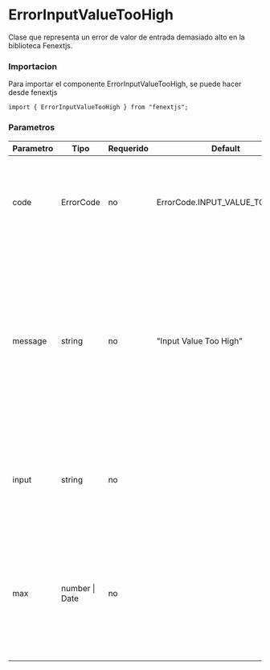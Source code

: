 # ErrorInputValueTooHigh

Clase que representa un error de valor de entrada demasiado alto en la biblioteca Fenextjs.

### Importacion

Para importar el componente ErrorInputValueTooHigh, se puede hacer desde fenextjs

```tsx copy
import { ErrorInputValueTooHigh } from "fenextjs";
```

### Parametros

| Parametro | Tipo | Requerido | Default | Descripcion |
| --------- | ---- | --------- | ------- | ----------- |
| code | ErrorCode | no | ErrorCode.INPUT_VALUE_TOO_HIGH | Código de error específico que indica que el valor de la entrada es demasiado alto. |
| message | string | no | "Input Value Too High" | Mensaje de error que describe la naturaleza del error cuando el valor de la entrada excede el valor máximo permitido. Si se proporciona un valor máximo, el mensaje lo incluirá. |
| input | string | no |  | Texto opcional que proporciona información sobre la entrada que causó el error. |
| max | number \| Date | no |  | Valor opcional que especifica el valor máximo permitido para la entrada. El mensaje incluirá este valor si se proporciona. |
